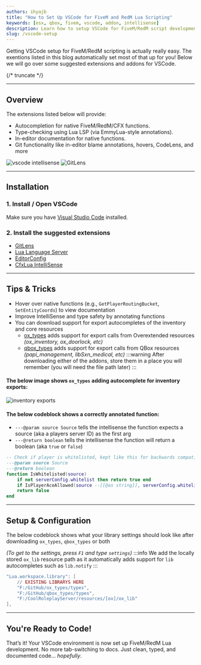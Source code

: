 ```yaml
---
authors: ihyajb
title: "How to Set Up VSCode for FiveM and RedM Lua Scripting"
keywords: [esx, qbox, fivem, vscode, addon, intellisense]
description: Learn how to setup VSCode for FiveM/RedM script development
slug: /vscode-setup
---
```


Getting VSCode setup for FiveM/RedM scripting is actually really easy. The exentions listed in this blog automatically set most of that up for you! Below we will go over some suggested extensions and addons for VSCode.

{/* truncate */}

---

## Overview

The extensions listed below will provide:

- Autocompletion for native FiveM/RedM/CFX functions.
- Type-checking using Lua LSP (via EmmyLua-style annotations).
- In-editor documentation for native functions.
- Git functionality like in-editor blame annotations, hovers, CodeLens, and more

![vscode intellisense](/img/blogs/vscode-setup/vscode-intellisense-1.png)
![GitLens](/img/blogs/vscode-setup/current-line-blame.png)

---

## Installation

### 1. Install / Open VSCode

Make sure you have [Visual Studio Code](https://code.visualstudio.com/) installed.

### 2. Install the suggested extensions

- [GitLens](https://marketplace.visualstudio.com/items?itemName=eamodio.gitlens)
- [Lua Language Server](https://marketplace.visualstudio.com/items?itemName=sumneko.lua)
- [EditorConfig](https://marketplace.visualstudio.com/items?itemName=EditorConfig.EditorConfig)
- [CfxLua IntelliSense](https://marketplace.visualstudio.com/items?itemName=communityox.cfxlua-vscode-cox)

---

## Tips & Tricks

- Hover over native functions (e.g., `GetPlayerRoutingBucket`, `SetEntityCoords`) to view documentation
- Improve IntelliSense and type safety by annotating functions
- You can download support for export autocompletes of the inventory and core resources
    - [ox_types](https://github.com/CommunityOx/ox_types) adds support for export calls from Overextended resources *(ox_inventory, ox_doorlock, etc)*
    - [qbox_types](https://github.com/ihyajb/qbox_types) adds support for export calls from QBox resources *(papi_management, libSxn_medical, etc)*
:::warning
    After downloading either of the addons, store them in a place you will remember (you will need the file path later)
:::

#### The below image shows `ox_types` adding autocomplete for inventory exports:
![inventory exports](/img/blogs/vscode-setup/inventory.png)

#### The below codeblock shows a correctly annotated function:
- `---@param source Source` tells the intellisense the function expects a source (aka a players server ID) as the first arg
- `---@return boolean` tells the intellisense the function will return a boolean (aka `true` or `false`)
```lua
-- Check if player is whitelisted, kept like this for backwards compatibility or future plans
---@param source Source
---@return boolean
function IsWhitelisted(source)
    if not serverConfig.whitelist then return true end
    if IsPlayerAceAllowed(source --[[@as string]], serverConfig.whitelistPermission) then return true end
    return false
end
```
---

## Setup & Configuration

The below codeblock shows what your library settings should look like after downloading `ox_types`, `qbox_types` or both

*(To get to the settings, press `F1` and type `settings`)*
:::info
    We add the locally stored `ox_lib` resource path as it automatically adds support for `lib` autocompletes such as `lib.notify`
:::

```lua
"Lua.workspace.library": [
    // EXISTING LIBRARYS HERE
    "F:/GitHub/ox_types/types",
    "F:/GitHub/qbox_types/types",
    "F:/CoolRoleplayServer/resources/[ox]/ox_lib"
],
```

---

## You're Ready to Code!

That’s it! Your VSCode environment is now set up FiveM/RedM Lua development. No more tab-switching to docs. Just clean, typed, and documented code... *hopefully*.
